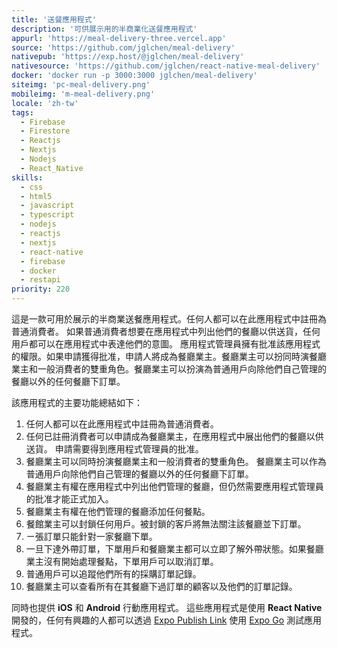```yaml
---
title: '送餐應用程式'
description: '可供展示用的半商業化送餐應用程式'
appurl: 'https://meal-delivery-three.vercel.app'
source: 'https://github.com/jglchen/meal-delivery'
nativepub: 'https://exp.host/@jglchen/meal-delivery'
nativesource: 'https://github.com/jglchen/react-native-meal-delivery'
docker: 'docker run -p 3000:3000 jglchen/meal-delivery'
siteimg: 'pc-meal-delivery.png'
mobileimg: 'm-meal-delivery.png'
locale: 'zh-tw'
tags:
  - Firebase
  - Firestore
  - Reactjs
  - Nextjs
  - Nodejs
  - React_Native
skills:
  - css
  - html5
  - javascript
  - typescript
  - nodejs
  - reactjs
  - nextjs
  - react-native
  - firebase
  - docker
  - restapi
priority: 220
---
```


這是一款可用於展示的半商業送餐應用程式。任何人都可以在此應用程式中註冊為普通消費者。 如果普通消費者想要在應用程式中列出他們的餐廳以供送貨，任何用戶都可以在應用程式中表達他們的意圖。 應用程式管理員擁有批准該應用程式的權限。如果申請獲得批准，申請人將成為餐廳業主。餐廳業主可以扮同時演餐廳業主和一般消費者的雙重角色。餐廳業主可以扮演為普通用戶向除他們自己管理的餐廳以外的任何餐廳下訂單。

該應用程式的主要功能總結如下：

1. 任何人都可以在此應用程式中註冊為普通消費者。
2. 任何已註冊消費者可以申請成為餐廳業主，在應用程式中展出他們的餐廳以供送貨。 申請需要得到應用程式管理員的批准。
3. 餐廳業主可以同時扮演餐廳業主和一般消費者的雙重角色。 餐廳業主可以作為普通用戶向除他們自己管理的餐廳以外的任何餐廳下訂單。
4. 餐廳業主有權在應用程式中列出他們管理的餐廳，但仍然需要應用程式管理員的批准才能正式加入。 
5. 餐廳業主有權在他們管理的餐廳添加任何餐點。
6. 餐館業主可以封鎖任何用戶。被封鎖的客戶將無法關注該餐廳並下訂單。
7. ㄧ張訂單只能針對一家餐廳下單。
8. 一旦下達外帶訂單，下單用戶和餐廳業主都可以立即了解外帶狀態。如果餐廳業主沒有開始處理餐點，下單用戶可以取消訂單。
9. 普通用戶可以追蹤他們所有的採購訂單記錄。
10. 餐廳業主可以查看所有在其餐廳下過訂單的顧客以及他們的訂單記錄。

同時也提供 **iOS** 和 **Android** 行動應用程式。 這些應用程式是使用 **React Native** 開發的，任何有興趣的人都可以透過 [Expo Publish Link](https://expo.dev/@jglchen/meal-delivery) 使用 [Expo Go](https://expo.dev/client) 測試應用程式。